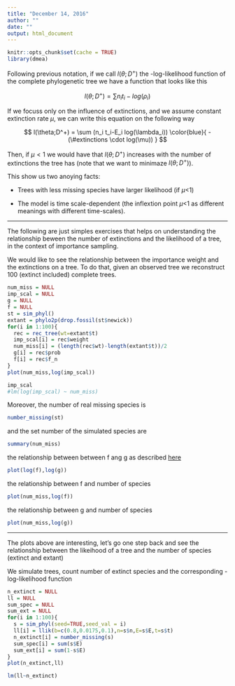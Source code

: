 ```yaml
---
title: "December 14, 2016"
author: ""
date: ""
output: html_document
---
```


```r
knitr::opts_chunk$set(cache = TRUE)
library(dmea)
```


Following previous notation, if we call $l(\theta;D^+)$ the -log-likelihood function of the complete phylogenetic tree we have a function that looks like this

$$ l(\theta;D^+) = \sum n_i t_i - log(\rho_i) $$

 If we focuss only on the influence of extinctions, and we assume constant extinction rate $\mu$, we can write this equation on the following way

$$ l(\theta;D^+) = \sum (n_i t_i-E_i log(\lambda_i)) \color{blue}{ - (\#extinctions \cdot log(\mu)) } $$


Then, if $\mu < 1$ we would have that $l(\theta;D^+)$ increases with the number of extinctions the tree has (note that we want to minimaze $l(\theta;D^+)$). 

This show us two anoying facts:

  * Trees with less missing species have larger likelihood (if $\mu$<1)
  
  * The model is time scale-dependent (the inflextion point $\mu$<1 as different meanings with different time-scales).
  


***
The following are just simples exercises that helps on understanding the relationship beween the number of extinctions and the likelihood of a tree, in the context of importance sampling. 


We would like to see the relationship between the importance weight and the extinctions on a tree. To do that, given an observed tree we reconstruct 100 (extinct included) complete trees.  

```r
num_miss = NULL
imp_scal = NULL
g = NULL
f = NULL
st = sim_phyl()
extant = phylo2p(drop.fossil(st$newick))
for(i in 1:100){
  rec = rec_tree(wt=extant$t)
  imp_scal[i] = rec$weight
  num_miss[i] = (length(rec$wt)-length(extant$t))/2
  g[i] = rec$prob
  f[i] = rec$f_n
}
plot(num_miss,log(imp_scal))
```

```r
imp_scal
#lm(log(imp_scal) ~ num_miss)

```

Moreover, the number of real missing species is 
```r
number_missing(st)
```


and the set number of the simulated species are
```r
summary(num_miss)
```

the relationship between between f ang g as described [here](http://rpubs.com/franciscorichter/231493)

```r
plot(log(f),log(g))
```


the relationship between f and number of species
```r
plot(num_miss,log(f))
```


the relationship between g and number of species
```r
plot(num_miss,log(g))
```



***

The plots above are interesting, let's go one step back and see the relationship between the likeihood of a tree and the number of species (extinct and extant)


We simulate trees, count number of extinct species and the corresponding -log-likelihood function

```r

n_extinct = NULL
ll = NULL
sum_spec = NULL
sum_ext = NULL
for(i in 1:100){
  s = sim_phyl(seed=TRUE,seed_val = i)
  ll[i] = llik(b=c(0.8,0.0175,0.1),n=s$n,E=s$E,t=s$t)
  n_extinct[i] = number_missing(s)
  sum_spec[i] = sum(s$E)
  sum_ext[i] = sum(1-s$E)
}
plot(n_extinct,ll)
```



```r
lm(ll~n_extinct)
```

